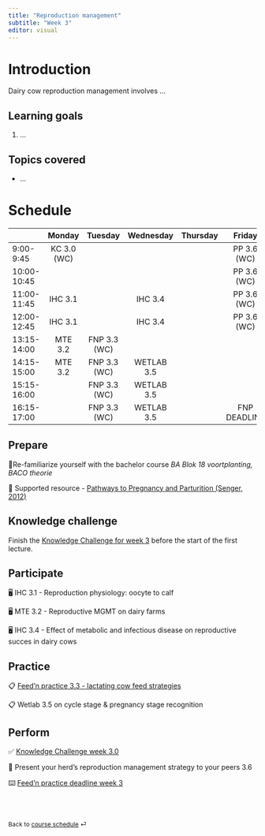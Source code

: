 ```yaml
---
title: "Reproduction management"
subtitle: "Week 3"
editor: visual
---
```


# Introduction

Dairy cow reproduction management involves ...

## Learning goals

1.  ...

## Topics covered

-   ...

# Schedule

|             |   Monday    |   Tuesday    | Wednesday  | Thursday |    Friday    |
|-------------|:-----------:|:------------:|:----------:|:--------:|:------------:|
| 9:00-9:45   | KC 3.0 (WC) |              |            |          | PP 3.6 (WC)  |
| 10:00-10:45 |             |              |            |          | PP 3.6 (WC)  |
| 11:00-11:45 |   IHC 3.1   |              |  IHC 3.4   |          | PP 3.6 (WC)  |
| 12:00-12:45 |   IHC 3.1   |              |  IHC 3.4   |          | PP 3.6 (WC)  |
| 13:15-14:00 |   MTE 3.2   | FNP 3.3 (WC) |            |          |              |
| 14:15-15:00 |   MTE 3.2   | FNP 3.3 (WC) | WETLAB 3.5 |          |              |
| 15:15-16:00 |             | FNP 3.3 (WC) | WETLAB 3.5 |          |              |
| 16:15-17:00 |             | FNP 3.3 (WC) | WETLAB 3.5 |          | FNP DEADLINE |

## Prepare

📖Re-familiarize yourself with the bachelor course *BA Blok 18 voortplanting, BACO theorie*

📖 Supported resource - [Pathways to Pregnancy and Parturition (Senger, 2012)](https://books.google.com/books/about/Pathways_to_Pregnancy_Parturition.html?id=xZ55MAEACAAJ)

## Knowledge challenge

Finish the [Knowledge Challenge for week 3](https://forms.office.com/e/QauLM3wWtA) before the start of the first lecture.

## Participate

🖥️ IHC 3.1 - Reproduction physiology: oocyte to calf

🖥️ MTE 3.2 - Reproductive MGMT on dairy farms

🖥️ IHC 3.4 - Effect of metabolic and infectious disease on reproductive succes in dairy cows

## Practice

📋 [Feed'n practice 3.3 - lactating cow feed strategies](/ae/ae-0-movies.html)

📋 Wetlab 3.5 on cycle stage & pregnancy stage recognition

## Perform

✅ [Knowledge Challenge week 3.0](https://forms.office.com/e/QauLM3wWtA)

📂 Present your herd's reproduction management strategy to your peers 3.6

⌨️ [Feed'n practice deadline week 3](/labs/lab-2.html)

<br><br>

::: {style="font-size: 0.875em;"}
Back to [course schedule](/ "Course schedule") ⏎
:::
